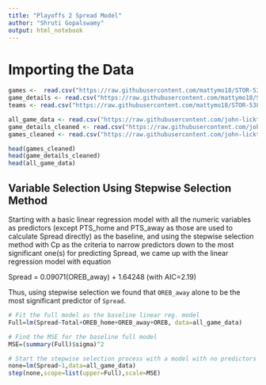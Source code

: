 ```yaml
---
title: "Playoffs 2 Spread Model"
author: "Shruti Gopalswamy"
output: html_notebook
---
```



# Importing the Data
```r
games <-  read.csv("https://raw.githubusercontent.com/mattymo18/STOR-538-Project2-2021/master/Source-Data/games.csv")
game_details <- read.csv("https://raw.githubusercontent.com/mattymo18/STOR-538-Project2-2021/master/Source-Data/games_details.csv")
teams <- read.csv("https://raw.githubusercontent.com/mattymo18/STOR-538-Project2-2021/master/Source-Data/teams.csv")

all_game_data <- read.csv("https://raw.githubusercontent.com/john-lickteig/playoff2/master/all_game_data.csv")
game_details_cleaned <- read.csv("https://raw.githubusercontent.com/john-lickteig/playoff2/master/game_details_cleaned.csv")
games_cleaned <- read.csv("https://raw.githubusercontent.com/john-lickteig/playoff2/master/games_cleaned.csv")

```


```r
head(games_cleaned)
head(game_details_cleaned)
head(all_game_data)

```


## Variable Selection Using Stepwise Selection Method

Starting with a basic linear regression model with all the numeric variables as predictors (except PTS_home and PTS_away as those are used to calculate Spread directly) as the baseline, and using the stepwise selection method with Cp as the criteria to narrow predictors down to the most significant one(s) for predicting Spread, we came up with the linear regression model with equation 

Spread = 0.09071(OREB_away) + 1.64248 (with AIC=2.19) 


Thus, using stepwise selection we found that `OREB_away` alone to be the most significant predictor of `Spread`. 

```r
# Fit the full model as the baseline linear reg. model
Full=lm(Spread~Total+OREB_home+OREB_away+OREB, data=all_game_data)

# Find the MSE for the baseline full model
MSE=(summary(Full)$sigma)^2

# Start the stepwise selection process with a model with no predictors
none=lm(Spread~1,data=all_game_data)
step(none,scope=list(upper=Full),scale=MSE)
```



